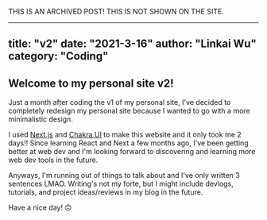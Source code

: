 
THIS IS AN ARCHIVED POST! THIS IS NOT SHOWN ON THE SITE.

---
title: "v2"
date: "2021-3-16"
author: "Linkai Wu"
category: "Coding"
---

## Welcome to my personal site v2!
Just a month after coding the v1 of my personal site, I've decided to completely redesign my personal site because
I wanted to go with a more minimalistic design.

I used [Next.js](https://nextjs.org) and [Chakra UI](https://chakra-ui.com) to make this website and it only took me
2 days!! Since learning React and Next a few months ago, I've been getting better at web dev and I'm looking forward
to discovering and learning more web dev tools in the future.

Anyways, I'm running out of things to talk about and I've only written 3 sentences LMAO. Writing's not my forte,
but I might include devlogs, tutorials, and project ideas/reviews in my blog in the future.

Have a nice day! 🙃